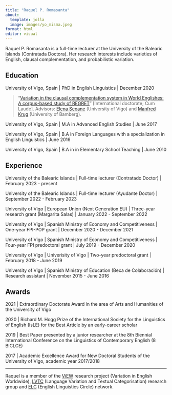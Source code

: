```yaml
---
title: "Raquel P. Romasanta"
about:
  template: jolla
  image: images/yo_misma.jpeg
format: html
editor: visual
---
```


::: {#hero-heading}
Raquel P. Romasanta is a full-time lecturer at the University of the Balearic Islands (Contratada Doctora). Her research interests include varieties of English, clausal complementation, and probabilistic variation.

## Education

University of Vigo, Spain \| PhD in English Linguistics \| December 2020

> "[Variation in the clausal complementation system in World Englishes: A corpus-based study of REGRET](https://www.peterlang.com/document/1319689)" \[International doctorate; Cum Laude\]. Advisors: [Elena Seoane](http://lvtc.webs.uvigo.es/people/elenaseoane) (University of Vigo) and [Manfred Krug](http://www.uni-bamberg.de/eng-ling/personen/krug/) (University of Bamberg).

University of Vigo, Spain \| M.A in Advanced English Studies \| June 2017

University of Vigo, Spain \| B.A in Foreign Languages with a specialization in English Linguistics \| June 2016

University of Vigo, Spain \| B.A in in Elementary School Teaching \| June 2010

## Experience

University of the Balearic Islands \| Full-time lecturer (Contratado Doctor) \| February 2023 - present

University of the Balearic Islands \| Full-time lecturer (Ayudante Doctor) \| September 2022 - February 2023

University of Vigo \| European Union (Next Generation EU) \| Three-year research grant (Margarita Salas) \| January 2022 - September 2022

University of Vigo \| Spanish Ministry of Economy and Competitiveness \| One-year FPI-POP grant \| December 2020 - December 2021

University of Vigo \| Spanish Ministry of Economy and Competitiveness \| Four-year FPI predoctoral grant \| July 2019 - December 2020

University of Vigo \| Univerisity of Vigo \| Two-year predoctoral grant \| February 2018 - June 2019

University of Vigo \| Spanish Ministry of Education (Beca de Colaboración) \| Research assistant \| November 2015 - June 2016

## Awards

2021 \| Extraordinary Doctorate Award in the area of ​​Arts and Humanities of the University of Vigo

2020 \|  Richard M. Hogg Prize of the International Society for the Linguistics of English (IsLE) for the Best Article by an early-career scholar

2019 \| Best Paper presented by a junior researcher at the 8th Biennial International Conference on the Linguistics of Contemporary English (8 BICLCE)

2017 \| Academic Excellence Award for New Doctoral Students of the University of Vigo, academic year 2017/2018

:::

---


Raquel is a member of the [ViEW](http://view0.webs.uvigo.es/) research project (Variation in English Worldwide), [LVTC](http://lvtc.uvigo.es/) (Language Variation and Textual Categorisation) research group and [ELC](http://elc.org.es/) (English Linguistics Circle) network.
